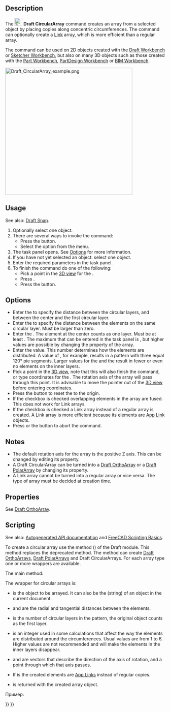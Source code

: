 <languages/>

<div class="mw-translate-fuzzy">
{{Docnav/ru
|[[Draft_Draft2Sketch/ru|Draft to Sketch]]
|[[Draft_LinkArray/ru|Link Array]]
|[[Draft_Workbench/ru|Draft]]
|IconL=Draft_Draft2Sketch.svg
|IconC=Workbench_Draft.svg
|IconR=Draft_LinkArray.svg
}}
</div>

<div class="mw-translate-fuzzy">
{{GuiCommand/ru
|Name=Draft CircularArray
|Name/ru=Draft CircularArray
|MenuLocation=Draft → Circular array
|Workbenches=[[Draft_Workbench/ru|Draft]]
|Version=0.19
|SeeAlso=[[Draft_Array/ru|Array]], [[Draft_PolarArray/ru|PolarArray]], [[Draft_PathArray/ru|PathArray]], [[Draft_PointArray/ru|PointArray]], [[Draft_Clone/ru|Clone]]
}}
</div>

==Description==

The [[Image:Draft_CircularArray.svg|24px]] '''Draft CircularArray''' command creates an array from a selected object by placing copies along concentric circumferences. The command can optionally create a [[App_Link|Link]] array, which is more efficient than a regular array.

The command can be used on 2D objects created with the [[Draft_Workbench|Draft Workbench]] or [[Sketcher_Workbench|Sketcher Workbench]], but also on many 3D objects such as those created with the [[Part_Workbench|Part Workbench]], [[PartDesign_Workbench|PartDesign Workbench]] or [[BIM_Workbench|BIM Workbench]].

[[Image:Draft_CircularArray_example.png|400px]]
{{Caption|Draft CircularArray}}

== Usage ==

See also: [[Draft_Snap|Draft Snap]].

# Optionally select one object.
# There are several ways to invoke the command:
#* Press the {{Button|[[Image:Draft_CircularArray.svg|16px]] [[Draft_CircularArray|Circular array]]}} button.
#* Select the {{MenuCommand|Modification → Array tools → [[Image:Draft_CircularArray.svg|16px]] Circular array}} option from the menu.
# The {{MenuCommand|Circular array}} task panel opens. See [[#Options|Options]] for more information.
# If you have not yet selected an object: select one object.
# Enter the required parameters in the task panel.
# To finish the command do one of the following:
#* Pick a point in the [[3D_view|3D view]] for the {{MenuCommand|Center of rotation}}.
#* Press {{KEY|Enter}}.
#* Press the {{Button|OK}} button.

== Options ==

* Enter the {{MenuCommand|Radial distance}} to specify the distance between the circular layers, and between the center and the first circular layer.
* Enter the {{MenuCommand|Tangential distance}} to specify the distance between the elements on the same circular layer. Must be larger than zero.
* Enter the {{MenuCommand|Number of circular layers}}. The element at the center counts as one layer. Must be at least {{Value|2}}. The maximum that can be entered in the task panel is {{Value|99}}, but higher values are possible by changing the {{PropertyData|Number Circles}} property of the array.
* Enter the {{MenuCommand|Symmetry}} value. This number determines how the elements are distributed. A value of {{Value|3}}, for example, results in a pattern with three equal 120° pie segments. Larger values for the {{MenuCommand|Symmetry}} and the {{MenuCommand|Tangential distance}} result in fewer or even no elements on the inner layers.
* Pick a point in the [[3D_view|3D view]], note that this will also finish the command, or type coordinates for the {{MenuCommand|Center of rotation}}. The rotation axis of the array will pass through this point. It is advisable to move the pointer out of the [[3D_view|3D view]] before entering coordinates.
* Press the {{MenuCommand|Reset point}} button to reset the {{MenuCommand|Center of rotation}} to the origin.
* If the {{MenuCommand|Fuse}} checkbox is checked overlapping elements in the array are fused. This does not work for Link arrays.
* If the {{MenuCommand|Link array}} checkbox is checked a Link array instead of a regular array is created. A Link array is more efficient because its elements are [[App_Link|App Link]] objects.
* Press {{KEY|Esc}} or the {{Button|Cancel}} button to abort the command.

==Notes==

* The default rotation axis for the array is the positive Z axis. This can be changed by editing its {{PropertyData|Axis}} property.
* A Draft CircularArray can be turned into a [[Draft_OrthoArray|Draft OrthoArray]] or a [[Draft_PolarArray|Draft PolarArray]] by changing its {{PropertyData|Array Type}} property.
* A Link array cannot be turned into a regular array or vice versa. The type of array must be decided at creation time.

== Properties ==

See [[Draft_OrthoArray#Properties|Draft OrthoArray]].

== Scripting ==

See also: [https://freecad.github.io/SourceDoc/ Autogenerated API documentation] and [[FreeCAD Scripting Basics|FreeCAD Scripting Basics]].

To create a circular array use the {{incode|make_array}} method ({{Version|0.19}}) of the Draft module. This method replaces the deprecated {{incode|makeArray}} method. The {{incode|make_array}} method can create [[Draft_OrthoArray|Draft OrthoArrays]], [[Draft_PolarArray|Draft PolarArrays]] and Draft CircularArrays. For each array type one or more wrappers are available.

The main method:

{{Code|code=
array = make_array(base_object, arg1, arg2, arg3, arg4=None, arg5=None, arg6=None, use_link=True)
}}

The wrapper for circular arrays is:

{{Code|code=
array = make_circular_array(base_object,
                            r_distance=100, tan_distance=50,
                            number=3, symmetry=1,
                            axis=App.Vector(0, 0, 1), center=App.Vector(0, 0, 0),
                            use_link=True)
}}

* {{incode|base_object}} is the object to be arrayed. It can also be the {{incode|Label}} (string) of an object in the current document.
* {{incode|r_distance}} and {{incode|tan_distance}} are the radial and tangential distances between the elements.
* {{incode|number}} is the number of circular layers in the pattern, the original object counts as the first layer.
* {{incode|symmetry}} is an integer used in some calculations that affect the way the elements are distributed around the circumferences. Usual values are from 1 to 6. Higher values are not recommended and will make the elements in the inner layers disappear.
* {{incode|axis}} and {{incode|center}} are vectors that describe the direction of the axis of rotation, and a point through which that axis passes.
* If {{incode|use_link}} is {{incode|True}} the created elements are [[App_Link|App Links]] instead of regular copies.
* {{incode|array}} is returned with the created array object.

Пример:

{{Code|code=
import FreeCAD as App
import Draft

doc = App.newDocument()

tri = Draft.make_polygon(3, 600)

array = Draft.make_circular_array(tri, 1800, 1200, 4, 1)
doc.recompute()
}}


<div class="mw-translate-fuzzy">
{{Docnav/ru
|[[Draft_Draft2Sketch/ru|Draft to Sketch]]
|[[Draft_LinkArray/ru|Link Array]]
|[[Draft_Workbench/ru|Draft]]
|IconL=Draft_Draft2Sketch.svg
|IconC=Workbench_Draft.svg
|IconR=Draft_LinkArray.svg
}}
</div>

{{Draft Tools navi{{#translation:}}}}
{{Userdocnavi{{#translation:}}}}